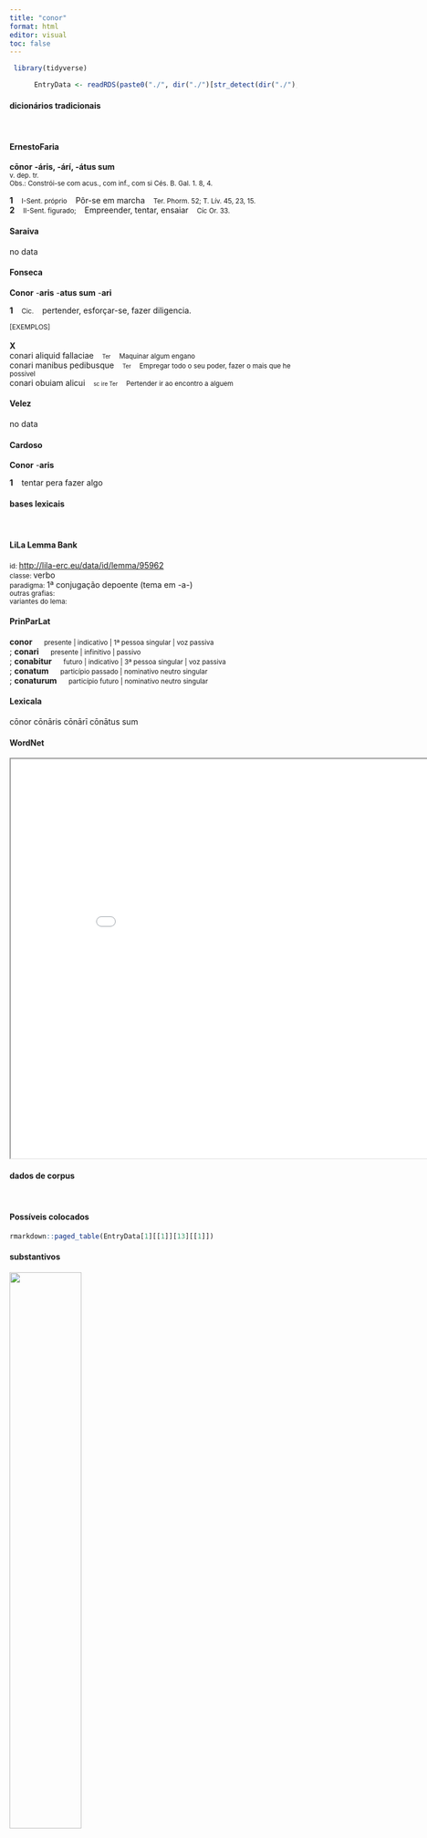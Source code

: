 ```yaml
---
title: "conor"
format: html
editor: visual
toc: false
---
```



```r
 library(tidyverse) 

      EntryData <- readRDS(paste0("./", dir("./")[str_detect(dir("./"), "_xx99-111-110-111-114xx_.rds")]))

```


#### dicionários tradicionais

&emsp;




::: panel-tabset

#### ErnestoFaria

<b>cōnor</b> <b>-áris, -árí, -átus sum</b> <br> <small>v. dep. tr.</small> <br> <small>Obs.: Constrói-se com acus., com inf., com si Cés. B. Gal. 1. 8, 4.</small>   <p> <b>1</b> &ensp; <small>I-Sent. próprio</small> &ensp; Pôr-se em marcha &ensp; <small>Ter. Phorm. 52; T. Lív. 45, 23, 15.</small> <br> <b>2</b> &ensp; <small>II-Sent. figurado;</small> &ensp; Empreender, tentar, ensaiar &ensp; <small>Cíc Or. 33.</small> </p>




#### Saraiva

no data




#### Fonseca

<b>Conor</b> -<b>aris</b> -<b>atus sum</b> -<b>ari</b>   <p> <b>1</b> &ensp; <small>Cic.</small> &ensp; pertender, esforçar-se, fazer diligencia. </p>   <p><small>[EXEMPLOS]</small><br> <br><b>X</b><br>conari aliquid fallaciae &ensp; <small><small>Ter</small></small> &ensp; <small>Maquinar algum engano</small> <br> conari manibus pedibusque &ensp; <small><small>Ter</small></small> &ensp; <small>Empregar todo o seu poder, fazer o mais que he possivel</small> <br> conari obuiam alicui &ensp; <small><small>sc ire Ter</small></small> &ensp; <small>Pertender ir ao encontro a alguem</small> </p>




#### Velez

no data




#### Cardoso

<b>Conor</b> -<b>aris</b>   <p> <b>1</b> &ensp; tentar pera fazer algo </p>


:::



#### bases lexicais

&emsp;






::: panel-tabset

#### LiLa Lemma Bank

<small> id: </small> <a href=' http://lila-erc.eu/data/id/lemma/95962 ' target="_blank"> http://lila-erc.eu/data/id/lemma/95962 </a> <br>
<small> classe: </small> verbo    <br>
<small> paradigma: </small> 1ª conjugação depoente (tema em -a-) <br>
<small> outras grafias: </small>  <br>
<small> variantes do lema: </small>  <br>





#### PrinParLat

<b> conor </b>&emsp;<small> presente | indicativo | 1ª pessoa singular | voz passiva </small><br>
; <b> conari </b>&emsp;<small> presente | infinitivo | passivo </small><br>
; <b> conabitur </b>&emsp;<small> futuro | indicativo | 3ª pessoa singular | voz passiva </small><br>
; <b> conatum </b>&emsp;<small> particípio passado | nominativo neutro singular </small><br>
; <b> conaturum </b>&emsp;<small> particípio futuro | nominativo neutro singular </small><br>





#### Lexicala

cōnor 
 cōnāris 
 cōnārī 
 cōnātus sum




#### WordNet

<iframe width='900' height='700' src='Media/Tree__xx99-111-110-111-114xx__sem_type_lexemes_pt.html'>

</iframe>


:::



#### dados de corpus

&emsp;




::: panel-tabset

#### Possíveis colocados

```r

rmarkdown::paged_table(EntryData[1][[1]][13][[1]])

```


#### substantivos

![](./Media/wordcloud__xx99-111-110-111-114xx__BY_collocate_scoreSUBST.webp){width=50% fig-alt='This chart plots collocate by scoreSUBST, for the headword conor here are all the values plotted: collocate: transeo; scoreSUBST: 0. collocate: prohibeo; scoreSUBST: 0. collocate: facio; scoreSUBST: 0. collocate: sum; scoreSUBST: 0'}




#### adjetivos

![](./Media/wordcloud__xx99-111-110-111-114xx__BY_collocate_scoreADJ.webp){width=50% fig-alt='This chart plots collocate by scoreADJ, for the headword conor here are all the values plotted: collocate: transeo; scoreADJ: 0. collocate: prohibeo; scoreADJ: 0. collocate: facio; scoreADJ: 0. collocate: sum; scoreADJ: 0'}




#### verbos

![](./Media/wordcloud__xx99-111-110-111-114xx__BY_collocate_scoreVERBO.webp){width=50% fig-alt='This chart plots collocate by scoreVERBO, for the headword conor here are all the values plotted: collocate: transeo; scoreVERBO: 3. collocate: prohibeo; scoreVERBO: 2. collocate: facio; scoreVERBO: 2. collocate: sum; scoreVERBO: 2'}




#### advérbios

![](./Media/wordcloud__xx99-111-110-111-114xx__BY_collocate_scoreADV.webp){width=50% fig-alt='This chart plots collocate by scoreADV, for the headword conor here are all the values plotted: collocate: transeo; scoreADV: 0. collocate: prohibeo; scoreADV: 0. collocate: facio; scoreADV: 0. collocate: sum; scoreADV: 0'}




#### preposições e conjunções

![](./Media/wordcloud__xx99-111-110-111-114xx__BY_collocate_scoreFUNC.webp){width=50% fig-alt='This chart plots collocate by scoreFUNC, for the headword conor here are all the values plotted: collocate: transeo; scoreFUNC: 0. collocate: prohibeo; scoreFUNC: 0. collocate: facio; scoreFUNC: 0. collocate: sum; scoreFUNC: 0'}


:::



::: panel-tabset

#### ExemplosTraduzidos

<p> <b>conantes</b> dicere prohibuit et in catenas coniecit <br> <small> Caes.Gal.1.47.6 <br> Impediu-os de tentar falar e colocou-os em correntes. <small> [JDD] </small> </small> </p>
; <p> illi inquam urbi fortissime <b>conanti</b> e manibus est ereptus Antonius <br> <small> Cic.Phil.12.7.16 <br> Das mãos daquela, eu digo, daquela cidade que com muita valentia tentava, Antônio foi resgatado. <small> [JDD] </small> </small> </p>
; <p> quod si id ante facere <b>conatus</b> essem nunc facere non possem <br> <small> Cic.Phil.4.1.7 <br> Pois se eu tivesse tentado fazer isso antes, não poderia fazê-lo agora. <small> [JDD, de outra edição] </small> </small> </p>
; <p> eo opere perfecto praesidia disponit castella communit quo facilius si se inuito transire <b>conarentur</b> prohibere possit <br> <small> Caes.Gal.1.8.2 <br> Concluída essa obra, dispõe postos de guarda, guarnece os redutos para que mais facilmente possa impedir, caso eles tentassem passar sem o consentimento dele. <small> [JDD, de outra edição] </small> </small> </p>





#### Frequência por autor

![](./Media/barchart__xx99-111-110-111-114xx__lemma_BY_author_Frequencies.webp){width=50% fig-alt='This charts plots the frequency of lemma by author_Frequencies. The Caesar subcorpus registers the highest normalized frequency, with the value of 8.31 and an absolute frequency of 22. The Horatius subcorpus follows, with a normalized frequency of 0.89 and an absolute frequency of 1. the subcorpus with the least normalized frequency is Sallustius with the normalized value of 0 and an absolute freqeuncy of 0. here are all the values: subcorpus: Caesar ; normalized frequency: 22 ; absolute frequency: 8.30878465140872. subcorpus: Cicero ; normalized frequency: 46 ; absolute frequency: 2.86561511051307. subcorpus: Horatius ; normalized frequency: 1 ; absolute frequency: 0.888020602077968. subcorpus: Ovidius ; normalized frequency: 2 ; absolute frequency: 3.43170899107756. subcorpus: Phaedrus ; normalized frequency: 1 ; absolute frequency: 1.5181417944436. subcorpus: Sallustius ; normalized frequency: 0 ; absolute frequency: 0. subcorpus: Seneca ; normalized frequency: 5 ; absolute frequency: 0.933166607566115. subcorpus: Suetonius ; normalized frequency: 0 ; absolute frequency: 0. subcorpus: Tacitus ; normalized frequency: 0 ; absolute frequency: 0. subcorpus: Vergilius ; normalized frequency: 0 ; absolute frequency: 0. subcorpus: Hieronymus ; normalized frequency: 0 ; absolute frequency: 0'}




#### Frequência por gênero

![](./Media/barchart__xx99-111-110-111-114xx__lemma_BY_genre_Frequencies.webp){width=50% fig-alt='This charts plots the frequency of lemma by genre_Frequencies. The Prosa.histórica subcorpus registers the highest normalized frequency, with the value of 5.36 and an absolute frequency of 22. The Prosa.filosófica subcorpus follows, with a normalized frequency of 1.32 and an absolute frequency of 8. the subcorpus with the least normalized frequency is Poesia.épica with the normalized value of 0 and an absolute freqeuncy of 0. here are all the values: subcorpus: Prosa.histórica ; normalized frequency: 22 ; absolute frequency: 5.35553445799557. subcorpus: Prosa.filosófica ; normalized frequency: 8 ; absolute frequency: 1.31793545411113. subcorpus: Prosa.oratória ; normalized frequency: 39 ; absolute frequency: 3.74449127725558. subcorpus: Prosa.epistolográfica ; normalized frequency: 3 ; absolute frequency: 0.794933623042476. subcorpus: Poesia.lírica ; normalized frequency: 1 ; absolute frequency: 0.84125515268781. subcorpus: Poesia.didática ; normalized frequency: 3 ; absolute frequency: 2.54474510136568. subcorpus: Poesia.trágica ; normalized frequency: 1 ; absolute frequency: 0.868658790826963. subcorpus: Poesia.épica ; normalized frequency: 0 ; absolute frequency: 0. subcorpus: Prosa.ficcional ; normalized frequency: 0 ; absolute frequency: 0'}




#### Frequência por século

![](./Media/barchart__xx99-111-110-111-114xx__lemma_BY_period_Frequencies.webp){width=50% fig-alt='This charts plots the frequency of lemma by period_Frequencies. The I.a.C. subcorpus registers the highest normalized frequency, with the value of 3.21 and an absolute frequency of 69. The I.a.C. subcorpus follows, with a normalized frequency of 3.21 and an absolute frequency of 69. the subcorpus with the least normalized frequency is II.d.C. with the normalized value of 0 and an absolute freqeuncy of 0. here are all the values: subcorpus: I.a.C. ; normalized frequency: 69 ; absolute frequency: 3.21154293693274. subcorpus: I.d.C. ; normalized frequency: 8 ; absolute frequency: 1.2238029677222. subcorpus: II.d.C. ; normalized frequency: 0 ; absolute frequency: 0. subcorpus: IV.d.C. ; normalized frequency: 0 ; absolute frequency: 0'}


:::


